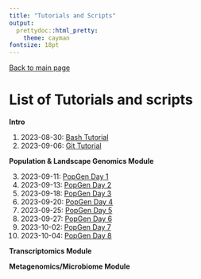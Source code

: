 ```yaml
---
title: "Tutorials and Scripts"
output:
  prettydoc::html_pretty:
    theme: cayman
fontsize: 18pt
---
```


[Back to main page](index.html)

# List of Tutorials and scripts

**Intro**

1. 2023-08-30: [Bash Tutorial](Fall2023/tutorials/BashTutorial.html)
2. 2023-09-06: [Git Tutorial](Fall2023/tutorials/GithubTutorial_Csenge.html)

**Population & Landscape Genomics Module**

3. 2023-09-11: [PopGen Day 1](Fall2023/tutorials/2023-09-11_PopGenomics_Day1_v2.html)
4. 2023-09-13: [PopGen Day 2](Fall2023/tutorials/2023-09-13_PopGenomics_Day2.html)
5. 2023-09-18: [PopGen Day 3](Fall2023/tutorials/2023-09-18_PopGenomics_Day3.html)
6. 2023-09-20: [PopGen Day 4](Fall2023/tutorials/2023-09-20_PopGenomics_Day4.html)
7. 2023-09-25: [PopGen Day 5](Fall2023/tutorials/2023-09-25_PopGenomics_Day5.html)
8. 2023-09-27: [PopGen Day 6](Fall2023/tutorials/2023-09-27_PopGenomics_Day6.html)
9. 2023-10-02: [PopGen Day 7](Fall2023/tutorials/2023-10-02_PopGenomics_Day7.1.html)
10. 2023-10-04: [PopGen Day 8](Fall2023/tutorials/2023-10-04_PopGenomics_Day8.html)

**Transcriptomics Module**

**Metagenomics/Microbiome Module**

